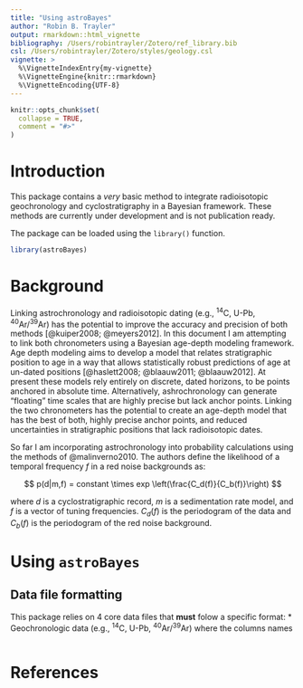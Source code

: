 ```yaml
---
title: "Using astroBayes"
author: "Robin B. Trayler"
output: rmarkdown::html_vignette
bibliography: /Users/robintrayler/Zotero/ref_library.bib
csl: /Users/robintrayler/Zotero/styles/geology.csl
vignette: >
  %\VignetteIndexEntry{my-vignette}
  %\VignetteEngine{knitr::rmarkdown}
  %\VignetteEncoding{UTF-8}
---
```


```r
knitr::opts_chunk$set(
  collapse = TRUE,
  comment = "#>"
)
```

# Introduction
This package contains a *very* basic method to integrate radioisotopic geochronology and cyclostratigraphy in a Bayesian framework. These methods are currently under development and is not publication ready.

The package can be loaded using the `library()` function. 

```r
library(astroBayes)
```

# Background 

Linking astrochronology and radioisotopic dating (e.g., ^14^C, U-Pb, ^40^Ar/^39^Ar) has the potential to improve the accuracy and precision of both methods [@kuiper2008; @meyers2012]. In this document I am attempting to link both chronometers using a Bayesian age-depth modeling framework. Age depth modeling aims to develop a model that relates stratigraphic position to age in a way that allows statistically robust predictions of age at un-dated positions [@haslett2008; @blaauw2011; @blaauw2012]. At present these models rely entirely on discrete, dated horizons, to be points anchored in absolute time. Alternatively, ashrochronology can generate "floating" time scales that are highly precise but lack anchor points. Linking the two chronometers has the potential to create an age-depth model that has the best of both, highly precise anchor points, and reduced uncertainties in stratigraphic positions that lack radioisotopic dates.

So far I am incorporating astrochronology into probability calculations using the methods of @malinverno2010. The authors define the likelihood of a temporal frequency $f$ in a red noise backgrounds as:

$$
p(d|m,f) = constant \times exp \left(\frac{C_d(f)}{C_b(f)}\right)
$$

where $d$ is a cyclostratigraphic record, $m$ is a sedimentation rate model, and $f$ is a vector of tuning frequencies. $C_d(f)$ is the periodogram of the data and $C_b(f)$ is the periodogram of the red noise background.

# Using `astroBayes`
## Data file formatting

This package relies on 4 core data files that **must** folow a specific format:
* Geochronologic data (e.g., ^14^C, U-Pb, ^40^Ar/^39^Ar) where the columns names 


```r



```


# References
:::{#refs}
:::
